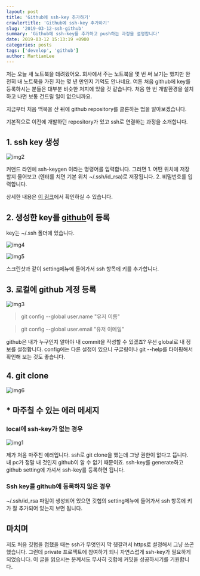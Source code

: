 ```yaml
---
layout: post
title: 'Github에 ssh-key 추가하기'
crawlertitle: 'Github에 ssh-key 추가하기'
slug: '2019-03-12-ssh-github'
summary: 'Github에 ssh-key를 추가하고 push하는 과정을 설명합니다'
date: 2019-03-12 15:13:19 +0900
categories: posts
tags: ['develop', 'github']
author: MartianLee
---
```


저는 오늘 새 노트북을 데려왔어요. 회사에서 주는 노트북을 몇 번 써 보기는 했지만 완전히 내 노트북을 가진 지는 몇 년 만인지 기억도 안나네요. 여튼 처음 github에 key를 등록하시는 분들은 대부분 비슷한 처지에 있을 것 같습니다. 처음 한 번 개발환경을 설치하고 나면 보통 건드릴 일이 없으니까요.

지금부터 처음 맥북을 산 뒤에 github repository를 클론하는 법을 알아보겠습니다.

기본적으로 이전에 개발하던 repository가 있고 ssh로 연결하는 과정을 소개합니다.

## 1. ssh key 생성

![img2](../images/190312_ssh_key_github/img2.png)

커맨드 라인에 ssh-keygen 이라는 명령어를 입력합니다.
그러면 1. 어떤 위치에 저장할지 물어보고 (엔터를 치면 기본 위치 ~/.ssh/id_rsa)로 저장됩니다. 2. 비밀번호를 입력합니다.

상세한 내용은 [이 링크][ssh-key]에서 확인하실 수 있습니다.

## 2. 생성한 key를 [github][github]에 등록

key는 ~/.ssh 폴더에 있습니다.

![img4](../images/190312_ssh_key_github/img4.png)

![img5](../images/190312_ssh_key_github/img5.png)

스크린샷과 같이 setting메뉴에 들어가서 ssh 항목에 키를 추가합니다.

## 3. 로컬에 github 계정 등록

![img3](../images/190312_ssh_key_github/img3.png)

> git config --global user.name "유저 이름"

> git config --global user.email "유저 이메일"

github은 내가 누구인지 알아야 내 commit을 작성할 수 있겠죠? 우선 global로 내 정보를 설정합니다. config에는 다른 설정이 있으니 구글링이나 git --help를 타이핑해서 확인해 보는 것도 좋습니다.

## 4. git clone

![img6](../images/190312_ssh_key_github/img6.png)

## \* 마주칠 수 있는 에러 메세지

### local에 ssh-key가 없는 경우

![img1](../images/190312_ssh_key_github/img1.png)

제가 처음 마주친 에러입니다. ssh로 git clone을 했는데 그냥 권한이 없다고 뜹니다. 내 pc가 정말 내 것인지 github이 알 수 없기 때문이죠. ssh-key를 generate하고 github setting에 가셔서 ssh-key를 등록하면 됩니다.

### Ssh key를 github에 등록하지 않은 경우

~/.ssh/id_rsa 파일이 생성되어 있으면 깃헙의 setting메뉴에 들어가서 ssh 항목에 키가 잘 추가되어 있는지 보면 됩니다.

## 마치며

저도 처음 깃헙을 접했을 때는 ssh가 무엇인지 막 헷갈려서 https로 설정해서 그냥 쓰곤 했습니다. 그런데 private 프로젝트에 참여하기 되니 자연스럽게 ssh-key가 필요하게 되었습니다. 이 글을 읽으시는 분께서도 무사히 깃헙에 커밋을 성공하시기를 기원합니다.

[github]: https://github.com/
[ssh-key]: https://git-scm.com/book/ko/v1/Git-%EC%84%9C%EB%B2%84-SSH-%EA%B3%B5%EA%B0%9C%ED%82%A4-%EB%A7%8C%EB%93%A4%EA%B8%B0
